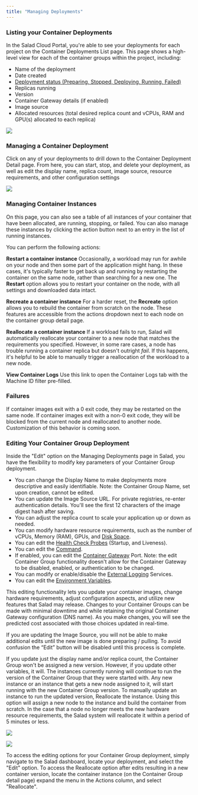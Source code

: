 ```yaml
---
title: "Managing Deployments"
---
```


### Listing your Container Deployments

In the Salad Cloud Portal, you're able to see your deployments for each project on the Container Deployments List page. This page shows a high-level view for each of the container groups within the project, including:

- Name of the deployment
- Date created
- [Deployment status (Preparing, Stopped, Deploying, Running, Failed)](https://docs.salad.com/docs/deployment-lifecycle)
- Replicas running
- Version
- Container Gateway details (if enabled)
- Image source
- Allocated resources (total desired replica count and vCPUs, RAM and GPU(s) allocated to each replica)

![](container-engine\images\5ef427e-image.png)



### Managing a Container Deployment

Click on any of your deployments to drill down to the Container Deployment Detail page. From here, you can start, stop, and delete your deployment, as well as edit the display name, replica count, image source, resource requirements, and other configuration settings

![](container-engine\images\92a596a-image.png)



### Managing Container Instances

On this page, you can also see a table of all instances of your container that have been allocated, are running, stopping, or failed. You can also manage these instances by clicking the action button next to an entry in the list of running instances.

You can perform the following actions:

**Restart a container instance** Occasionally, a workload may run for awhile on your node and then some part of the application might hang. In these cases, it's typically faster to get back up and running by restarting the container on the same node, rather than searching for a new one. The **Restart** option allows you to restart your container on the node, with all settings and downloaded data intact.

**Recreate a container instance** For a harder reset, the **Recreate** option allows you to rebuild the container from scratch on the node. These features are accessible from the actions dropdown next to each node on the container group detail page.

**Reallocate a container instance** If a workload fails to run, Salad will automatically reallocate your container to a new node that matches the requirements you specified. However, in some rare cases, a node has trouble running a container replica but doesn't outright _fail_. If this happens, it's helpful to be able to manually trigger a reallocation of the workload to a new node.

**View Container Logs** Use this link to open the Container Logs tab with the Machine ID filter pre-filled.



### Failures

If container images exit with a 0 exit code, they may be restarted on the same node. If container images exit with a non-0 exit code, they will be blocked from the current node and reallocated to another node. Customization of this behavior is coming soon.

### Editing Your Container Group Deployment

Inside the "Edit" option on the Managing Deployments page in Salad, you have the flexibility to modify key parameters of your Container Group deployment.

- You can change the Display Name to make deployments more descriptive and easily identifiable. Note: the Container Group Name, set upon creation, cannot be edited.
- You can update the Image Source URL. For private registries, re-enter authentication details. You'll see the first 12 characters of the image digest hash after saving.
- You can adjust the replica count to scale your application up or down as needed.
- You can modify hardware resource requirements, such as the number of vCPUs, Memory (RAM), GPUs, and [Disk Space](https://docs.salad.com/docs/disk-space).
- You can edit the [Health Check Probes](https://docs.salad.com/docs/health-probes) (Startup, and Liveness).
- You can edit the [Command](https://docs.salad.com/docs/specifying-a-command).
- If enabled, you can edit the [Container Gateway](https://docs.salad.com/docs/networking) Port. Note: the edit Container Group functionality doesn't allow for the Container Gateway to be disabled, enabled, or authentication to be changed.
- You can modify or enable/disable the [External Logging](https://docs.salad.com/docs/external-logging) Services.
- You can edit the [Environment Variables](https://docs.salad.com/docs/environment-variables).

This editing functionality lets you update your container images, change hardware requirements, adjust configuration aspects, and utilize new features that Salad may release. Changes to your Container Groups can be made with minimal downtime and while retaining the original Container Gateway configuration (DNS name). As you make changes, you will see the predicted cost associated with those choices updated in real-time.

If you are updating the Image Source, you will not be able to make additional edits until the new image is done preparing / pulling. To avoid confusion the “Edit” button will be disabled until this process is complete.

If you update just the display name and/or replica count, the Container Group won't be assigned a new version. However, if you update other variables, it will. The instances currently running will continue to run the version of the Container Group that they were started with. Any new instance or an instance that gets a new node assigned to it, will start running with the new Container Group version. To manually update an instance to run the updated version, Reallocate the instance. Using this option will assign a new node to the instance and build the container from scratch. In the case that a node no longer meets the new hardware resource requirements, the Salad system will reallocate it within a period of 5 minutes or less.

![](container-engine\images\271b376-image.png)


![](container-engine\images\7bd5e3f-image.png)



To access the editing options for your Container Group deployment, simply navigate to the Salad dashboard, locate your deployment, and select the "Edit" option. To access the Reallocate option after edits resulting in a new container version, locate the container instance (on the Container Group detail page) expand the menu in the Actions column, and select "Reallocate".
